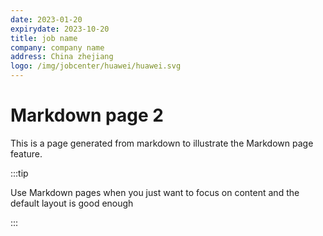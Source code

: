 ```yaml
---
date: 2023-01-20
expirydate: 2023-10-20
title: job name
company: company name
address: China zhejiang
logo: /img/jobcenter/huawei/huawei.svg
---
```


# Markdown page 2

This is a page generated from markdown to illustrate the Markdown page feature.

:::tip

Use Markdown pages when you just want to focus on content and the default layout is good enough

:::